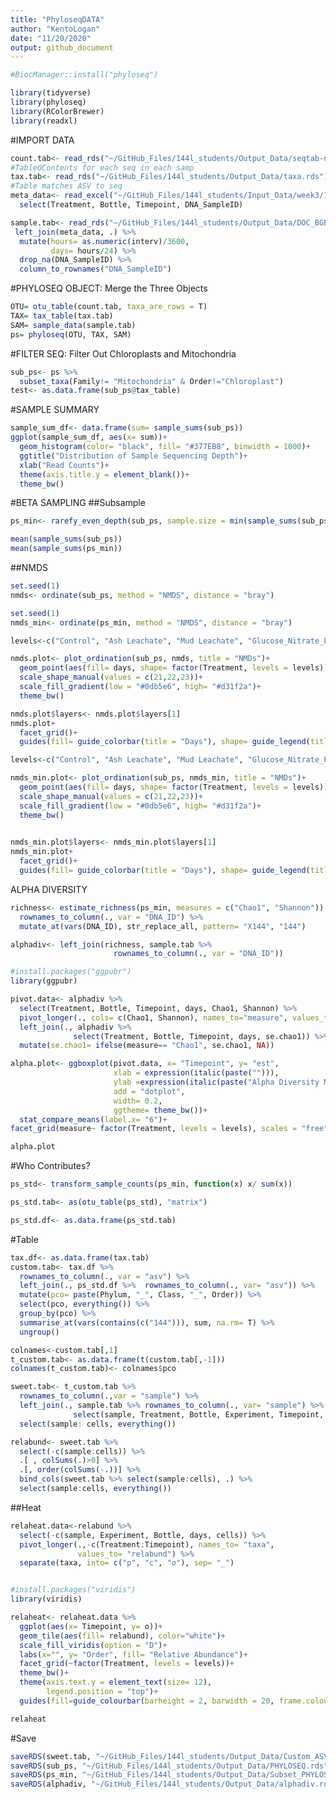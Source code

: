 ```yaml
---
title: "PhyloseqDATA"
author: "KentoLogan"
date: "11/20/2020"
output: github_document
---
```

```r
#BiocManager::install("phyloseq")
```
```r
library(tidyverse)
library(phyloseq)
library(RColorBrewer)
library(readxl)
```

#IMPORT DATA
```r
count.tab<- read_rds("~/GitHub_Files/144l_students/Output_Data/seqtab-nochimtaxa.rds")
#TableOContents for each seq in each samp
tax.tab<- read_rds("~/GitHub_Files/144l_students/Output_Data/taxa.rds")
#Table matches ASV to seq
meta_data<- read_excel("~/GitHub_Files/144l_students/Input_Data/week3/144L_2018_BactAbund.xlsx", sheet= 1) %>% 
  select(Treatment, Bottle, Timepoint, DNA_SampleID) 

sample.tab<- read_rds("~/GitHub_Files/144l_students/Output_Data/DOC_BGE.rds") %>% 
 left_join(meta_data, .) %>% 
  mutate(hours= as.numeric(interv)/3600, 
         days= hours/24) %>% 
  drop_na(DNA_SampleID) %>% 
  column_to_rownames("DNA_SampleID") 
```

#PHYLOSEQ OBJECT: Merge the Three Objects
```r
OTU= otu_table(count.tab, taxa_are_rows = T)
TAX= tax_table(tax.tab)
SAM= sample_data(sample.tab)
ps= phyloseq(OTU, TAX, SAM)
```

#FILTER SEQ: Filter Out Chloroplasts and Mitochondria
```r
sub_ps<- ps %>% 
  subset_taxa(Family!= "Mitochondria" & Order!="Chloroplast")
test<- as.data.frame(sub_ps@tax_table)
```

#SAMPLE SUMMARY
```r
sample_sum_df<- data.frame(sum= sample_sums(sub_ps))
ggplot(sample_sum_df, aes(x= sum))+
  geom_histogram(color= "black", fill= "#377EB8", binwidth = 1000)+
  ggtitle("Distribution of Sample Sequencing Depth")+
  xlab("Read Counts")+
  theme(axis.title.y = element_blank())+
  theme_bw()

```

#BETA SAMPLING
##Subsample
```r
ps_min<- rarefy_even_depth(sub_ps, sample.size = min(sample_sums(sub_ps)))

mean(sample_sums(sub_ps))
mean(sample_sums(ps_min))
```
##NMDS
```r
set.seed(1)
nmds<- ordinate(sub_ps, method = "NMDS", distance = "bray")
```
```r
set.seed(1)
nmds_min<- ordinate(ps_min, method = "NMDS", distance = "bray")
```

```r
levels<-c("Control", "Ash Leachate", "Mud Leachate", "Glucose_Nitrate_Phosphate")

nmds.plot<- plot_ordination(sub_ps, nmds, title = "NMDs")+
  geom_point(aes(fill= days, shape= factor(Treatment, levels = levels)), alpha= 0.6, stroke= 2, size= 4)+
  scale_shape_manual(values = c(21,22,23))+
  scale_fill_gradient(low = "#0db5e6", high= "#d31f2a")+
  theme_bw()

nmds.plot$layers<- nmds.plot$layers[1]
nmds.plot+
  facet_grid()+
  guides(fill= guide_colorbar(title = "Days"), shape= guide_legend(title = "Treatment"))
```
```r
levels<-c("Control", "Ash Leachate", "Mud Leachate", "Glucose_Nitrate_Phosphate")

nmds_min.plot<- plot_ordination(sub_ps, nmds_min, title = "NMDs")+
  geom_point(aes(fill= days, shape= factor(Treatment, levels = levels)), alpha= 0.6, stroke= 2, size= 4)+
  scale_shape_manual(values = c(21,22,23))+
  scale_fill_gradient(low = "#0db5e6", high= "#d31f2a")+
  theme_bw()
  

nmds_min.plot$layers<- nmds_min.plot$layers[1]
nmds_min.plot+
  facet_grid()+
  guides(fill= guide_colorbar(title = "Days"), shape= guide_legend(title = "Treatment"))
```

ALPHA DIVERSITY
```r
richness<- estimate_richness(ps_min, measures = c("Chao1", "Shannon")) %>% 
  rownames_to_column(., var = "DNA_ID") %>% 
  mutate_at(vars(DNA_ID), str_replace_all, pattern= "X144", "144")
```

```r
alphadiv<- left_join(richness, sample.tab %>% 
                       rownames_to_column(., var = "DNA_ID"))
```
```r
#install.packages("ggpubr")
library(ggpubr)
```
```r
pivot.data<- alphadiv %>% 
  select(Treatment, Bottle, Timepoint, days, Chao1, Shannon) %>% 
  pivot_longer(., cols= c(Chao1, Shannon), names_to="measure", values_to= "est") %>% 
  left_join(., alphadiv %>% 
              select(Treatment, Bottle, Timepoint, days, se.chao1)) %>% 
  mutate(se.chao1= ifelse(measure== "Chao1", se.chao1, NA))

alpha.plot<- ggboxplot(pivot.data, x= "Timepoint", y= "est", 
                       xlab = expression(italic(paste(""))),
                       ylab =expression(italic(paste("Alpha Diversity Measure"))),
                       add = "dotplot",
                       width= 0.2,
                       ggtheme= theme_bw())+
  stat_compare_means(label.x= "6")+
facet_grid(measure~ factor(Treatment, levels = levels), scales = "free")

alpha.plot
```

#Who Contributes?
```r
ps_std<- transform_sample_counts(ps_min, function(x) x/ sum(x))

ps_std.tab<- as(otu_table(ps_std), "matrix")

ps_std.df<- as.data.frame(ps_std.tab)
```
#Table
```r
tax.df<- as.data.frame(tax.tab)
custom.tab<- tax.df %>% 
  rownames_to_column(., var = "asv") %>% 
  left_join(., ps_std.df %>%  rownames_to_column(., var= "asv")) %>% 
  mutate(pco= paste(Phylum, "_", Class, "_", Order)) %>% 
  select(pco, everything()) %>% 
  group_by(pco) %>% 
  summarise_at(vars(contains(c("144"))), sum, na.rm= T) %>% 
  ungroup()

colnames<-custom.tab[,1]
t_custom.tab<- as.data.frame(t(custom.tab[,-1]))
colnames(t_custom.tab)<- colnames$pco
```
```r
sweet.tab<- t_custom.tab %>% 
  rownames_to_column(.,var = "sample") %>% 
  left_join(., sample.tab %>% rownames_to_column(., var= "sample") %>% 
              select(sample, Treatment, Bottle, Experiment, Timepoint, days, cells)) %>% 
  select(sample: cells, everything())
```

```r
relabund<- sweet.tab %>% 
  select(-c(sample:cells)) %>% 
  .[ , colSums(.)>0] %>% 
  .[, order(colSums(-.))] %>% 
  bind_cols(sweet.tab %>% select(sample:cells), .) %>% 
  select(sample:cells, everything())
```

##Heat
```r
relaheat.data<-relabund %>% 
  select(-c(sample, Experiment, Bottle, days, cells)) %>% 
  pivot_longer(.,-c(Treatment:Timepoint), names_to= "taxa", 
               values_to= "relabund") %>% 
  separate(taxa, into= c("p", "c", "o"), sep= "_")


#install.packages("viridis")
library(viridis)

relaheat<- relaheat.data %>% 
  ggplot(aes(x= Timepoint, y= o))+
  geom_tile(aes(fill= relabund), color="white")+
  scale_fill_viridis(option = "D")+
  labs(x="", y= "Order", fill= "Relative Abundance")+
  facet_grid(~factor(Treatment, levels = levels))+
  theme_bw()+
  theme(axis.text.y = element_text(size= 12), 
        legend.position = "top")+
  guides(fill=guide_colourbar(barheight = 2, barwidth = 20, frame.colour = "black", ticks.linewidth = 1), color= F)

relaheat
```
#Save
```r
saveRDS(sweet.tab, "~/GitHub_Files/144l_students/Output_Data/Custom_ASV_Table.rds")
saveRDS(sub_ps, "~/GitHub_Files/144l_students/Output_Data/PHYLOSEQ.rds")
saveRDS(ps_min, "~/GitHub_Files/144l_students/Output_Data/Subset_PHYLOSEQ.rds")
saveRDS(alphadiv, "~/GitHub_Files/144l_students/Output_Data/alphadiv.rds")
```

